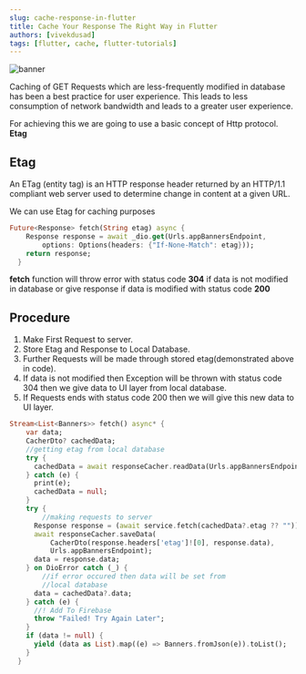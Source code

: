 ```yaml
---
slug: cache-response-in-flutter
title: Cache Your Response The Right Way in Flutter
authors: [vivekdusad]
tags: [flutter, cache, flutter-tutorials]
---
```


![banner](./banner.jpg)

Caching of GET Requests which are less-frequently modified in database has been
a best practice for user experience. This leads to less consumption
of network bandwidth and leads to a greater user experience.

For achieving this we are going to use a basic concept of Http protocol. **Etag**

## Etag

An ETag (entity tag) is an HTTP response header returned by an HTTP/1.1 compliant web server used to determine change in content at a given URL.

We can use Etag for caching purposes

```dart title="main.dart"
Future<Response> fetch(String etag) async {
    Response response = await _dio.get(Urls.appBannersEndpoint,
        options: Options(headers: {"If-None-Match": etag}));
    return response;
  }
```

**fetch** function will throw error with status code **304** if data is not modified in database or give response if data is modified with status code **200**

## Procedure

1. Make First Request to server.
2. Store Etag and Response to Local Database.
3. Further Requests will be made through stored etag(demonstrated above in code).
4. If data is not modified then Exception will be thrown with status code 304 then we give data to UI layer from local database.
5. If Requests ends with status code 200 then we will give this new data to UI layer.


```dart title="repository.dart"
Stream<List<Banners>> fetch() async* {
    var data;
    CacherDto? cachedData;
    //getting etag from local database
    try {
      cachedData = await responseCacher.readData(Urls.appBannersEndpoint);
    } catch (e) {
      print(e);
      cachedData = null;
    }
    try {
        //making requests to server
      Response response = (await service.fetch(cachedData?.etag ?? ""));
      await responseCacher.saveData(
          CacherDto(response.headers['etag']![0], response.data),
          Urls.appBannersEndpoint);
      data = response.data;
    } on DioError catch (_) {
        //if error occured then data will be set from 
        //local database
      data = cachedData?.data;
    } catch (e) {
      //! Add To Firebase
      throw "Failed! Try Again Later";
    }
    if (data != null) {
      yield (data as List).map((e) => Banners.fromJson(e)).toList();
    }
  }
```




